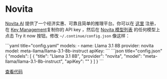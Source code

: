 
# Novita

[Novita AI](https://novita.ai?utm_source=github_continuedev&utm_medium=github_readme&utm_campaign=github_link) 提供了一个经济实惠、可靠且简单的推理平台。你可以在 [这里](https://novita.ai/user/login?&redirect=/&utm_source=github_continuedev&utm_medium=github_readme&utm_campaign=github_link) 注册，在 [Key Management](https://novita.ai/settings/key-management?utm_source=github_continuedev&utm_medium=github_readme&utm_campaign=github_link)复制你的 API key ，然后在 [Novita 模型列表](https://novita.ai/llm-api?utm_source=github_continuedev&utm_medium=github_readme&utm_campaign=github_link) 的任何模型上点击 Try it now 按钮。修改 `~/.continue/config.json` 像这样：

<Tabs groupId="config-example">
  <TabItem value="yaml" label="YAML">
  ```yaml title="config.yaml"
  models:
    - name: Llama 3.1 8B
      provider: novita
      model: meta-llama/llama-3.1-8b-instruct
      apiKey: <YOUR_NOVITA_API_KEY>
  ```
  </TabItem>
  <TabItem value="json" label="JSON">
  ```json title="config.json"
  {
    "models": [
      {
        "title": "Llama 3.1 8B",
        "provider": "novita",
        "model": "meta-llama/llama-3.1-8b-instruct",
        "apiKey": "<YOUR_NOVITA_API_KEY>"
      }
    ]
  }
  ```
  </TabItem>
</Tabs>

[查看代码](https://github.com/continuedev/continue/blob/main/core/llm/llms/Novita.ts)
